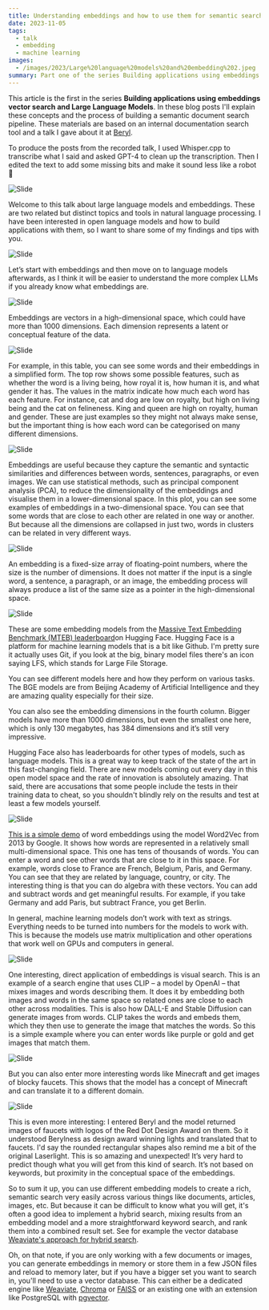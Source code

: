 ```yaml
---
title: Understanding embeddings and how to use them for semantic search
date: 2023-11-05
tags:
  - talk
  - embedding
  - machine learning
images:
  - /images/2023/Large%20language%20models%20and%20embedding%202.jpeg
summary: Part one of the series Building applications using embeddings vector search and Large Language Models
---
```


This article is the first in the series **Building applications using embeddings vector search and Large Language Models**. In these blog posts I'll explain these concepts and the process of building a semantic document search pipeline. These materials are based on an internal documentation search tool and a talk I gave about it at [Beryl](https://beryl.cc/).

To produce the posts from the recorded talk, I used Whisper.cpp to transcribe what I said and asked GPT-4 to clean up the transcription. Then I edited the text to add some missing bits and make it sound less like a robot 🤖

![Slide](/images/2023/Large%20language%20models%20and%20embedding%201.jpeg)

Welcome to this talk about large language models and embeddings. These are two related but distinct topics and tools in natural language processing. I have been interested in open language models and how to build applications with them, so I want to share some of my findings and tips with you.

![Slide](/images/2023/Large%20language%20models%20and%20embedding%202.jpeg)

Let’s start with embeddings and then move on to language models afterwards, as I think it will be easier to understand the more complex LLMs if you already know what embeddings are.

![Slide](/images/2023/Large%20language%20models%20and%20embedding%203.jpeg)

Embeddings are vectors in a high-dimensional space, which could have more than 1000 dimensions. Each dimension represents a latent or conceptual feature of the data.

![Slide](/images/2023/Large%20language%20models%20and%20embedding%204.jpeg)

For example, in this table, you can see some words and their embeddings in a simplified form. The top row shows some possible features, such as whether the word is a living being, how royal it is, how human it is, and what gender it has. The values in the matrix indicate how much each word has each feature. For instance, cat and dog are low on royalty, but high on living being and the cat on felineness. King and queen are high on royalty, human and gender. These are just examples so they might not always make sense, but the important thing is how each word can be categorised on many different dimensions.

![Slide](/images/2023/Large%20language%20models%20and%20embedding%205.gif)

Embeddings are useful because they capture the semantic and syntactic similarities and differences between words, sentences, paragraphs, or even images. We can use statistical methods, such as principal component analysis (PCA), to reduce the dimensionality of the embeddings and visualise them in a lower-dimensional space. In this plot, you can see some examples of embeddings in a two-dimensional space. You can see that some words that are close to each other are related in one way or another. But because all the dimensions are collapsed in just two, words in clusters can be related in very different ways.

![Slide](/images/2023/Large%20language%20models%20and%20embedding%206.jpeg)

An embedding is a fixed-size array of floating-point numbers, where the size is the number of dimensions. It does not matter if the input is a single word, a sentence, a paragraph, or an image, the embedding process will always produce a list of the same size as a pointer in the high-dimensional space.

![Slide](/images/2023/Large%20language%20models%20and%20embedding%207.jpeg)

These are some embedding models from the [Massive Text Embedding Benchmark (MTEB) leaderboard](https://huggingface.co/spaces/mteb/leaderboard)on Hugging Face. Hugging Face is a platform for machine learning models that is a bit like Github. I'm pretty sure it actually uses Git, if you look at the big, binary model files there's an icon saying LFS, which stands for Large File Storage.

You can see different models here and how they perform on various tasks. The BGE models are from Beijing Academy of Artificial Intelligence and they are amazing quality especially for their size.

You can also see the embedding dimensions in the fourth column. Bigger models have more than 1000 dimensions, but even the smallest one here, which is only 130 megabytes, has 384 dimensions and it’s still very impressive.

Hugging Face also has leaderboards for other types of models, such as language models. This is a great way to keep track of the state of the art in this fast-changing field. There are new models coming out every day in this open model space and the rate of innovation is absolutely amazing. That said, there are accusations that some people include the tests in their training data to cheat, so you shouldn't blindly rely on the results and test at least a few models yourself.

![Slide](/images/2023/Large%20language%20models%20and%20embedding%208.jpeg)

[This is a simple demo](https://turbomaze.github.io/word2vecjson/) of word embeddings using the model Word2Vec from 2013 by Google. It shows how words are represented in a relatively small multi-dimensional space. This one has tens of thousands of words. You can enter a word and see other words that are close to it in this space. For example, words close to France are French, Belgium, Paris, and Germany. You can see that they are related by language, country, or city. The interesting thing is that you can do algebra with these vectors. You can add and subtract words and get meaningful results. For example, if you take Germany and add Paris, but subtract France, you get Berlin.

In general, machine learning models don’t work with text as strings. Everything needs to be turned into numbers for the models to work with. This is because the models use matrix multiplication and other operations that work well on GPUs and computers in general.

![Slide](/images/2023/Large%20language%20models%20and%20embedding%209.jpeg)

One interesting, direct application of embeddings is visual search. This is an example of a search engine that uses CLIP – a model by OpenAI – that mixes images and words describing them. It does it by embedding both images and words in the same space so related ones are close to each other across modalities. This is also how DALL-E and Stable Diffusion can generate images from words. CLIP takes the words and embeds them, which they then use to generate the image that matches the words. So this is a simple example where you can enter words like purple or gold and get images that match them.

![Slide](/images/2023/Large%20language%20models%20and%20embedding%2010.jpeg)

But you can also enter more interesting words like Minecraft and get images of blocky faucets. This shows that the model has a concept of Minecraft and can translate it to a different domain.

![Slide](/images/2023/Large%20language%20models%20and%20embedding%2011.jpeg)

This is even more interesting: I entered Beryl and the model returned images of faucets with logos of the Red Dot Design Award on them. So it understood Berylness as design award winning lights and translated that to faucets. I'd say the rounded rectangular shapes also remind me a bit of the original Laserlight. This is so amazing and unexpected! It’s very hard to predict though what you will get from this kind of search. It’s not based on keywords, but proximity in the conceptual space of the embeddings.

So to sum it up, you can use different embedding models to create a rich, semantic search very easily across various things like documents, articles, images, etc. But because it can be difficult to know what you will get, it's often a good idea to implement a hybrid search, mixing results from an embedding model and a more straightforward keyword search, and rank them into a combined result set. See for example the vector database [Weaviate's approach for hybrid search](https://weaviate.io/blog/hybrid-search-fusion-algorithms).

Oh, on that note, if you are only working with a few documents or images, you can generate embeddings in memory or store them in a few JSON files and reload to memory later, but if you have a bigger set you want to search in, you'll need to use a vector database. This can either be a dedicated engine like [Weaviate](https://weaviate.io), [Chroma](https://www.trychroma.com/) or [FAISS](https://faiss.ai) or an existing one with an extension like PostgreSQL with [pgvector](https://github.com/pgvector/pgvector).
